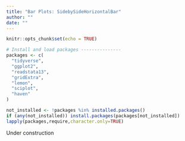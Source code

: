 ```yaml
---
title: "Bar Plots: SidebySideHorizontalBar"
author: ""
date: ""
---
```


```r
knitr::opts_chunk$set(echo = TRUE)

# Install and load packages ---------------
packages <- c(
  "tidyverse",
  "ggplot2",
  "readstata13",
  "gridExtra",
  "lemon",
  "sciplot",
  "haven"
)

not_installed <- !packages %in% installed.packages()
if (any(not_installed)) install.packages(packages[not_installed])
lapply(packages,require,character.only=TRUE)

```

Under construction
